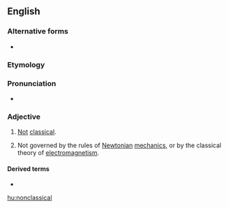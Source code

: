 ==English==

===Alternative forms===
* {{l|en|non-classical}}

===Etymology===
{{prefix|non|classical|lang=en}}

===Pronunciation===
* {{IPA|nɑnˈklæsɪkəl|lang=en}}

===Adjective===
{{en-adj}}

# [[not|Not]] [[classical]].
# {{label|en|physics}} Not governed by the rules of [[Newtonian]] [[mechanics]], or by the classical theory of [[electromagnetism]].

====Derived terms====
* {{l|en|nonclassicality}}

[[hu:nonclassical]]